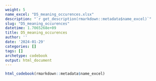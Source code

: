 ```yaml
---
weight: 5
name_excel: "D5_meaning_occurences.xlsx"
description: "`r get_description(rmarkdown::metadata$name_excel)`"
slug: "D5_meaning_occurences"
datetime: 1.7065268e+09
title: D5_meaning_occurences
author: ''
date: '2024-01-29'
categories: []
tags: []
archetype: codebook
output: html_document
---
```


```r
html_codebook(rmarkdown::metadata$name_excel)
```
